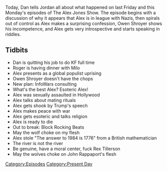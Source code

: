 {{DEFAULTSORT:
    #_EPISODE_0092:October 13 & 16, 2017
}}{{Episode
    | title             = October 13 & 16, 2017
    | caption           = Listen to this episode on [https://knowledgefight.libsyn.com/knowledge-fight-oct-13-16-2017 Libsyn] [https://open.spotify.com/episode/4LCZtexeCRBAgH2haa1F87 Spotify] [https://www.twitch.tv/videos/182860395 Twitch], Read the [[Transcript/92: October 13 & 16, 2017|Unofficial Transcript]]
    | episodeNumber     = 92
    | length            = 01:22:13
    | airDate           = October 17, 2017
    | coverageStartDate = October 13, 2017
    | coverageEndDate   = October 16, 2017
    | episodeType       = [[:Category:Present Day|Present Day]]
    | appearance        = [[Roger Stone]], [[Milo Yianopolis]], [[Owen Shroyer]], [[Rex Tillerson]]
    | beverage          = Golden Road Wolf Pup Session IPA
    | oocDrop           = When I plug, we're in the black
    | previousEpisode   = [[91: October 11, 2017]]
    | nextEpisode       = [[93: 2015 Investigation Last Looks]]
}}

{{Stub}}

Today, Dan tells Jordan all about what happened on last Friday and this Monday's episodes of The Alex Jones Show. The episode begins with a discussion of why it appears that Alex is in league with Nazis, then spirals out of control as Alex makes a surprising confession, Owen Shroyer shows his incompetence, and Alex gets very introspective and starts speaking in riddles.

==Tidbits==

*Dan is quitting his job to do KF full time
*Roger is having dinner with Milo
*Alex presents as a global populist uprising
*Owen Shroyer doesn't have the chops
*New plan: InfoWars consulting
*What's the best Alex? Esoteric Alex!
*Alex was sexually assaulted in Hollywood
*Alex talks about mating rituals
*Alex gets shook by Trump's speech
*Alex makes peace with war
*Alex gets esoteric and talks religion
*Alex is ready to die
*Out to break: Block Rocking Beats
*May the wolf choke on my flesh
*Alex stole "The answer to 1984 is 1776" from a British mathematician
*The river is not the river
*Be genuine, have a moral center, fuck Rex Tillerson
*May the wolves choke on John Rappaport's flesh

[[Category:Episodes]]
[[Category:Present Day]]
